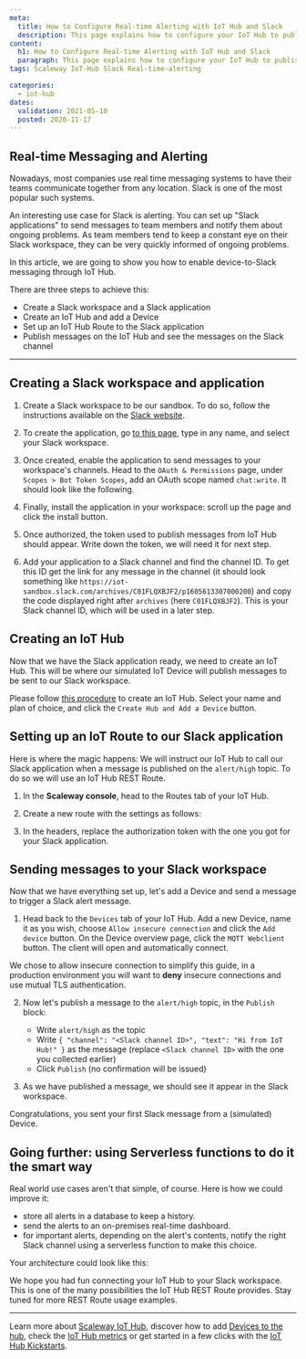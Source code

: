 ```yaml
---
meta:
  title: How to Configure Real-time Alerting with IoT Hub and Slack
  description: This page explains how to configure your IoT Hub to publish messages on your corporate Slack messaging system for real-time alerts.
content:
  h1: How to Configure Real-time Alerting with IoT Hub and Slack
  paragraph: This page explains how to configure your IoT Hub to publish messages on your corporate Slack messaging system for real-time alerts.
tags: Scaleway IoT-Hub Slack Real-time-alerting

categories:
  - iot-hub
dates:
  validation: 2021-05-10
  posted: 2020-11-17
---
```


## Real-time Messaging and Alerting

Nowadays, most companies use real time messaging systems to have their teams communicate together from any location. Slack is one of the most popular such systems.

An interesting use case for Slack is alerting. You can set up "Slack applications" to send messages to team members and notify them about ongoing problems. As team members tend to keep a constant eye on their Slack workspace, they can be very quickly informed of ongoing problems.

In this article, we are going to show you how to enable device-to-Slack messaging through IoT Hub.

There are three steps to achieve this:

  - Create a Slack workspace and a Slack application
  - Create an IoT Hub and add a Device
  - Set up an IoT Hub Route to the Slack application
  - Publish messages on the IoT Hub and see the messages on the Slack channel

---

## Creating a Slack workspace and application

1. Create a Slack workspace to be our sandbox. To do so, follow the instructions available on the [Slack website](https://slack.com/create).

2. To create the application, go [to this page](https://api.slack.com/apps/new), type in any name, and select your Slack workspace.

3. Once created, enable the application to send messages to your workspace's channels. Head to the `OAuth & Permissions` page, under `Scopes > Bot Token Scopes`, add an OAuth scope named `chat:write`. It should look like the following.

  <Lightbox src="scaleway-iothub_slack_howto_scopes.png" alt="" />

4. Finally, install the application in your workspace: scroll up the page and click the install button.

  <Lightbox src="scaleway-iothub_slack_howto_install.png" alt="" />

5. Once authorized, the token used to publish messages from IoT Hub should appear. Write down the token, we will need it for next step.

  <Lightbox src="scaleway-iothub_slack_howto_token.png" alt="" />

6. Add your application to a Slack channel and find the channel ID. To get this ID get the link for any message in the channel (it should look something like `https://iot-sandbox.slack.com/archives/C01FLQXBJF2/p1605613307000200`) and copy the code displayed right after `archives` (here `C01FLQXBJF2`). This is your Slack channel ID, which will be used in a later step.

## Creating an IoT Hub

Now that we have the Slack application ready, we need to create an IoT Hub. This will be where our simulated IoT Device will publish messages to be sent to our Slack workspace.

Please follow [this procedure](/iot/iot-hub/how-to/create-hub) to create an IoT Hub. Select your name and plan of choice, and click the `Create Hub and Add a Device` button.

## Setting up an IoT Route to our Slack application

Here is where the magic happens: We will instruct our IoT Hub to call our Slack application when a message is published on the `alert/high` topic. To do so we will use an IoT Hub REST Route.

1. In the **Scaleway console**, head to the Routes tab of your IoT Hub.

2. Create a new route with the settings as follows:

  <Lightbox src="scaleway-iothub_slack_howto_route.png" alt="" />

3. In the headers, replace the authorization token with the one you got for your Slack application.

## Sending messages to your Slack workspace

Now that we have everything set up, let's add a Device and send a message to trigger a Slack alert message.

1. Head back to the `Devices` tab of your IoT Hub. Add a new Device, name it as you wish, choose `Allow insecure connection` and click the `Add device` button. On the Device overview page, click the `MQTT Webclient` button. The client will open and automatically connect.

  <Message type="note">

  We chose to allow insecure connection to simplify this guide, in a production environment you will want to **deny** insecure connections and use mutual TLS authentication.

  </Message>

2. Now let's publish a message to the `alert/high` topic, in the `Publish` block:

    - Write `alert/high` as the topic
    - Write `{ "channel": "<Slack channel ID>", "text": "Hi from IoT Hub!" }` as the message (replace `<Slack channel ID>` with the one you collected earlier)
    - Click `Publish` (no confirmation will be issued)

3. As we have published a message, we should see it appear in the Slack workspace.

  <Lightbox src="scaleway-iothub_slack_howto_message.png" alt="" />

Congratulations, you sent your first Slack message from a (simulated) Device.

## Going further: using Serverless functions to do it the smart way

Real world use cases aren't that simple, of course. Here is how we could improve it:

  - store all alerts in a database to keep a history.
  - send the alerts to an on-premises real-time dashboard.
  - for important alerts, depending on the alert's contents, notify the right Slack channel using a serverless function to make this choice.

Your architecture could look like this:

  <Lightbox src="scaleway-iothub_slack_howto_goingfurther.png" alt="" />


We hope you had fun connecting your IoT Hub to your Slack workspace. This is one of the many possibilities the IoT Hub REST Route provides. Stay tuned for more REST Route usage examples.

---

Learn more about [Scaleway IoT Hub](/iot/iot-hub/concepts), discover how to add [Devices to the hub](/iot/iot-hub/how-to/add-device), check the [IoT Hub metrics](/iot/iot-hub/how-to/view-metrics) or get started in a few clicks with the [IoT Hub Kickstarts](/iot/iot-hub/how-to/create-kickstart).

